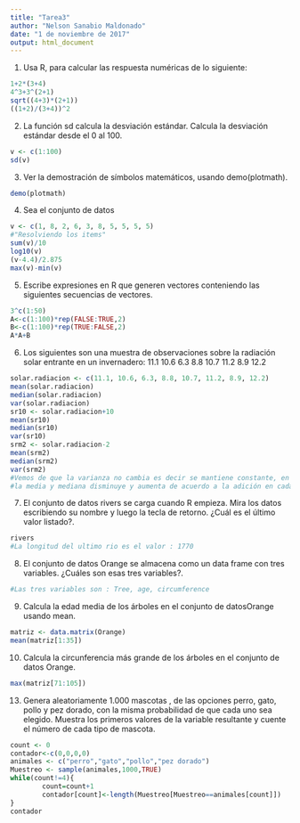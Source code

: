 ```yaml
---
title: "Tarea3"
author: "Nelson Sanabio Maldonado"
date: "1 de noviembre de 2017"
output: html_document
---
```


1. Usa R, para calcular las respuesta numéricas de lo siguiente:
```r
1+2*(3+4)
4^3+3^(2+1)
sqrt((4+3)*(2+1))
((1+2)/(3+4))^2
```

2. La función sd calcula la desviación estándar. Calcula la desviación estándar desde el 0 al 100.

```r
v <- c(1:100)
sd(v)
```

3. Ver la demostración de símbolos matemáticos, usando demo(plotmath).

```r
demo(plotmath)
```

4. Sea el conjunto de datos
```r
v <- c(1, 8, 2, 6, 3, 8, 5, 5, 5, 5)
#"Resolviendo los items"
sum(v)/10
log10(v)
(v-4.4)/2.875
max(v)-min(v)
```

5. Escribe expresiones en R que generen vectores conteniendo las siguientes secuencias de vectores.
```r
3^c(1:50)
A<-c(1:100)*rep(FALSE:TRUE,2)
B<-c(1:100)*rep(TRUE:FALSE,2)
A*A+B
```

6. Los siguientes son una muestra de observaciones sobre la radiación solar entrante en un invernadero:
11.1 10.6 6.3 8.8 10.7 11.2 8.9 12.2

```r
solar.radiacion <- c(11.1, 10.6, 6.3, 8.8, 10.7, 11.2, 8.9, 12.2)
mean(solar.radiacion)
median(solar.radiacion)
var(solar.radiacion)
sr10 <- solar.radiacion+10
mean(sr10)
median(sr10)
var(sr10)
srm2 <- solar.radiacion-2
mean(srm2)
median(srm2)
var(srm2)
#Vemos de que la varianza no cambia es decir se mantiene constante, en cambio
#la media y mediana disminuye y aumenta de acuerdo a la adición en cada observación

```

7. El conjunto de datos rivers se carga cuando R empieza. Mira los datos escribiendo su nombre y luego la tecla de retorno. ¿Cuál es el último valor listado?.
```r
rivers
#La longitud del ultimo rio es el valor : 1770
```

8. El conjunto de datos Orange se almacena como un data frame con tres variables. ¿Cuáles son esas tres variables?.

```r
#Las tres variables son : Tree, age, circumference
```
9. Calcula la edad media de los árboles en el conjunto de datosOrange usando mean.
```r
matriz <- data.matrix(Orange)
mean(matriz[1:35])

```

10. Calcula la circunferencia más grande de los árboles en el conjunto de datos Orange.

```r
max(matriz[71:105])
```

13. Genera aleatoriamente 1.000 mascotas , de las opciones perro, gato, pollo y pez dorado, con la misma probabilidad de que cada uno sea elegido. Muestra los primeros valores de la variable resultante y cuente el número de cada tipo de mascota.

```r
count <- 0
contador<-c(0,0,0,0)
animales <- c("perro","gato","pollo","pez dorado")
Muestreo <- sample(animales,1000,TRUE)
while(count!=4){
        count=count+1
        contador[count]<-length(Muestreo[Muestreo==animales[count]])
}
contador
```

